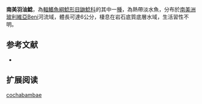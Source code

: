 {{Speciesbox
| name = 南美羽油鯰
| image = 
| image_width = 250px
| status = NE
| status_system = IUCN3.1
| genus = Imparfinis
| species = cochabambae
| authority = [[Fowler|Fowler]], 1940
| synonyms = *''Pimelodella cochabambae '',Fowler, 1940 
}}

'''南美羽油鯰'''，為[[輻鰭魚綱|輻鰭魚綱]][[鯰形目|鯰形目]][[鼬鯰科|鼬鯰科]]的其中一[[種|種]]，為熱帶淡水魚，分布於[[南美洲|南美洲]][[玻利維亞|玻利維亞]]Beni河流域，體長可達6公分，棲息在岩石底質底層水域，生活習性不明。

==参考文献==
*{{FishBase_species|genus=Imparfinis|species=cochabambae|year=2015|month=6}}

== 扩展阅读 ==
{{refbegin}}
{{wikispecies-inline|Imparfinis cochabambae|南美羽油鯰}}
{{refend}}
{{Taxonbar|from=Q5527957}}

[[Category:羽油鯰屬|cochabambae]]